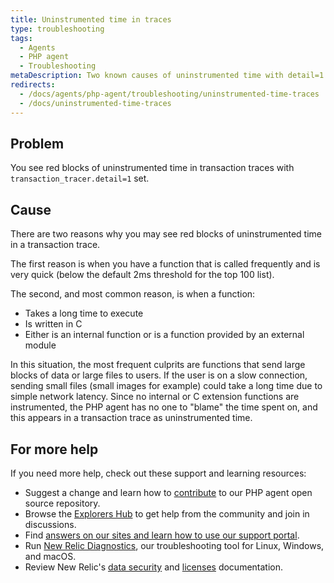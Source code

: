 ```yaml
---
title: Uninstrumented time in traces
type: troubleshooting
tags:
  - Agents
  - PHP agent
  - Troubleshooting
metaDescription: Two known causes of uninstrumented time with detail=1 in transaction traces with New Relic's PHP agent.
redirects:
  - /docs/agents/php-agent/troubleshooting/uninstrumented-time-traces
  - /docs/uninstrumented-time-traces
---
```


## Problem

You see red blocks of uninstrumented time in transaction traces with `transaction_tracer.detail=1` set.

## Cause

There are two reasons why you may see red blocks of uninstrumented time in a transaction trace.

The first reason is when you have a function that is called frequently and is very quick (below the default 2ms threshold for the top 100 list).

The second, and most common reason, is when a function:

* Takes a long time to execute
* Is written in C
* Either is an internal function or is a function provided by an external module

In this situation, the most frequent culprits are functions that send large blocks of data or large files to users. If the user is on a slow connection, sending small files (small images for example) could take a long time due to simple network latency. Since no internal or C extension functions are instrumented, the PHP agent has no one to "blame" the time spent on, and this appears in a transaction trace as uninstrumented time.

## For more help

If you need more help, check out these support and learning resources:

* Suggest a change and learn how to [contribute](https://github.com/newrelic/newrelic-php-agent/issues) to our PHP agent open source repository.
* Browse the [Explorers Hub](https://discuss.newrelic.com/) to get help from the community and join in discussions.
* Find [answers on our sites and learn how to use our support portal](/docs/using-new-relic/welcome-new-relic/get-started/find-help-use-support-portal/).
* Run [New Relic Diagnostics](/docs/using-new-relic/cross-product-functions/troubleshooting/new-relic-diagnostics/), our troubleshooting tool for Linux, Windows, and macOS.
* Review New Relic's [data security](/docs/security/) and [licenses](/docs/licenses/) documentation.
